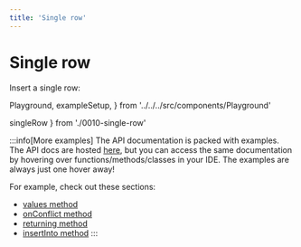 ```yaml
---
title: 'Single row'
---
```


# Single row

Insert a single row:

  Playground,
  exampleSetup,
} from '../../../src/components/Playground'

  singleRow
} from './0010-single-row'

<div style={{ marginBottom: '1em' }}>
  <Playground code={singleRow} setupCode={exampleSetup} />
</div>

:::info[More examples]
The API documentation is packed with examples. The API docs are hosted [here](https://kysely-org.github.io/kysely-apidoc/),
but you can access the same documentation by hovering over functions/methods/classes in your IDE. The examples are always
just one hover away!

For example, check out these sections:
 - [values method](https://kysely-org.github.io/kysely-apidoc/classes/InsertQueryBuilder.html#values)
 - [onConflict method](https://kysely-org.github.io/kysely-apidoc/classes/InsertQueryBuilder.html#onConflict)
 - [returning method](https://kysely-org.github.io/kysely-apidoc/classes/InsertQueryBuilder.html#returning)
 - [insertInto method](https://kysely-org.github.io/kysely-apidoc/classes/Kysely.html#insertInto)
:::
